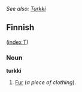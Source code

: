 ''See also: [[Turkki]]''
==Finnish==
([[Wiktionary:Finnish_index_t|index T]])
===Noun===
'''turkki'''

#[[Fur]] (''a piece of clothing'').